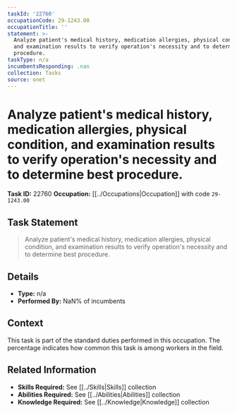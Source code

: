 ```yaml
---
taskId: '22760'
occupationCode: 29-1243.00
occupationTitle: ''
statement: >-
  Analyze patient's medical history, medication allergies, physical condition,
  and examination results to verify operation's necessity and to determine best
  procedure.
taskType: n/a
incumbentsResponding: .nan
collection: Tasks
source: onet
---
```

# Analyze patient's medical history, medication allergies, physical condition, and examination results to verify operation's necessity and to determine best procedure.

**Task ID:** 22760
**Occupation:** [[../Occupations|Occupation]] with code `29-1243.00`

## Task Statement

> Analyze patient's medical history, medication allergies, physical condition, and examination results to verify operation's necessity and to determine best procedure.

## Details

- **Type:** n/a
- **Performed By:** NaN% of incumbents

## Context

This task is part of the standard duties performed in this occupation. The percentage indicates how common this task is among workers in the field.

## Related Information

- **Skills Required:** See [[../Skills|Skills]] collection
- **Abilities Required:** See [[../Abilities|Abilities]] collection
- **Knowledge Required:** See [[../Knowledge|Knowledge]] collection
